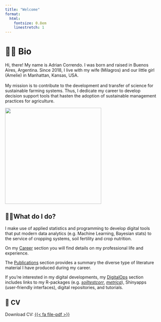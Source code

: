 ```yaml
---
title: "Welcome"
format:
  html:
    fontsize: 0.8em
    linestretch: 1
---
```


# 🙋🏻 Bio

::: {layout-ncol="2"}
| Hi, there! My name is Adrian Correndo. I was born and raised in Buenos Aires, Argentina. Since 2018, I live with my wife (Milagros) and our little girl (Amelie) in Manhattan, Kansas, USA.
| 
| My mission is to contribute to the development and transfer of science for sustainable farming systems. Thus, I dedicate my career to develop decision support tools that hasten the adoption of sustainable management practices for agriculture.
| 

![](images/Adrian%20Correndo-KSU.jpg){fig-align="center" width="317"}
:::

## 👷🏻What do I do?

I make use of applied statistics and programming to develop digital tools that put modern data analytics (e.g. Machine Learning, Bayesian stats) to the service of cropping systems, soil fertility and crop nutrition.

On my [Career](https://adriancorrendo.github.io/02-career.html) section you will find details on my professional life and experience.

The [Publications](https://adriancorrendo.github.io/03-publications.html) section provides a summary the diverse type of literature material I have produced during my career.

If you're interested in my digital developments, my [DigitalOps](https://adriancorrendo.github.io/04-digitalops.html) section includes links to my R-packages (e.g. [*soiltestcorr*](https://adriancorrendo.github.io/soiltestcorr/), [*metrica*](https://adriancorrendo.github.io/metrica/)), Shinyapps (user-friendly interfaces), digital repositories, and tutorials.

## 📂 CV

Download CV: [{{< fa file-pdf >}}](https://raw.githubusercontent.com/adriancorrendo/adriancorrendo.github.io/main/assets/resources/CV_Correndo_AUG-31-2022.pdf)
